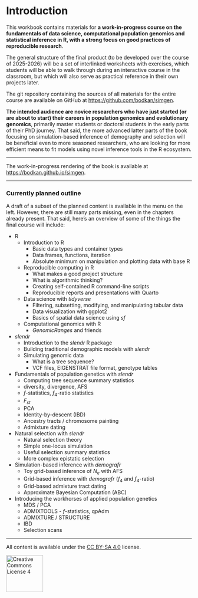 # Introduction {.unnumbered}

This workbook contains materials for **a work-in-progress course on the
fundamentals of data science, computational population genomics and statistical
inference in R, with a strong focus on good practices of reproducible research**.

The general structure
of the final product (to be developed over the course of 2025-2026) will
be a set of interlinked worksheets with exercises, which students will be
able to walk through during an interactive course in the classroom, but which
will also serve as practical reference in their own projects later.

The git repository containing the sources of all materials for the entire course
are available on GitHub at <https://github.com/bodkan/simgen>.

**The intended audience are novice researchers who have just started (or are
about to start) their careers in population genomics and evolutionary genomics**,
primarily master students or doctoral students in the early parts of their
PhD journey. That said, the more advanced latter parts of the book focusing on
simulation-based inference of demography and selection will be beneficial even
to more seasoned researchers, who are looking for more efficient
means to fit models using novel inference tools in the R ecosystem.

---

The work-in-progress rendering of the book is available at
<https://bodkan.github.io/simgen>.

---

### Currently planned outline

A draft of a subset of the planned content is available in the menu on the left.
However, there are still many parts missing, even in the chapters already
present. That said, here's an overview of some of the things the final course
will include:

- R
  - Introduction to R
    - Basic data types and container types
    - Data frames, functions, iteration
    - Absolute minimum on manipulation and plotting data with base R
  
  - Reproducible computing in R
    - What makes a good project structure
    - What is algorithmic thinking?
    - Creating self-contained R command-line scripts
    - Reproducible reports and presentations with Quarto

  - Data science with _tidyverse_
    - Filtering, subsetting, modifying, and manipulating tabular data
    - Data visualization with ggplot2
    - Basics of spatial data science using _sf_

  - Computational genomics with R
    - _GenomicRanges_ and friends

- _slendr_
  - Introduction to the _slendr_ R package
  - Building traditional demographic models with _slendr_
  - Simulating genomic data
    - What is a tree sequence?
    - VCF files, EIGENSTRAT file format, genotype tables

- Fundamentals of population genetics with _slendr_
  - Computing tree sequence summary statistics
  - diversity, divergence, AFS
  - $f$-statistics, $f_4$-ratio statistics
  - $F_{st}$
  - PCA
  - Identity-by-descent (IBD)
  - Ancestry tracts / chromosome painting
  - Admixture dating

- Natural selection with _slendr_
  - Natural selection theory
  - Simple one-locus simulation
  - Useful selection summary statistics
  - More complex epistatic selection

- Simulation-based inference with _demografr_
  - Toy grid-based inference of $N_e$ with AFS
  - Grid-based inference with _demografr_ ($f_4$ and $f_4$-ratio)
  - Grid-based admixture tract dating
  - Approximate Bayesian Computation (ABC)

- Introducing the workhorses of applied population genetics
  - MDS / PCA
  - ADMIXTOOLS - $f$-statistics, qpAdm
  - ADMIXTURE / STRUCTURE
  - IBD
  - Selection scans
  
---

All content is available under the [CC BY-SA 4.0](https://creativecommons.org/licenses/by-sa/4.0/) license.

<a rel="license" href="https://creativecommons.org/licenses/by-sa/4.0/"><img alt="Creative Commons License 4" style="border-width:0; width: 100px" src="https://mirrors.creativecommons.org/presskit/buttons/88x31/png/by-sa.png" /></a>